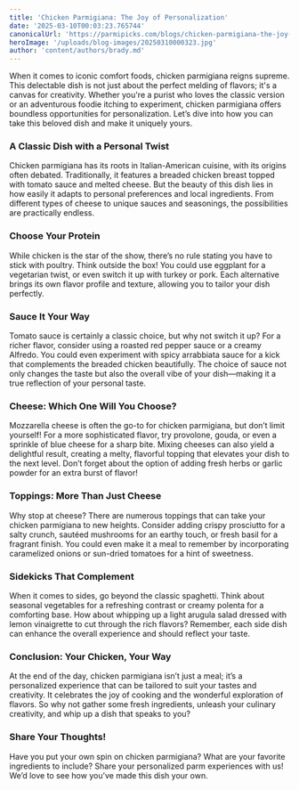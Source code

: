 ```yaml
---
title: 'Chicken Parmigiana: The Joy of Personalization'
date: '2025-03-10T00:03:23.765744'
canonicalUrl: 'https://parmipicks.com/blogs/chicken-parmigiana-the-joy-of-personalization'
heroImage: '/uploads/blog-images/20250310000323.jpg'
author: 'content/authors/brady.md'
---
```


When it comes to iconic comfort foods, chicken parmigiana reigns supreme. This delectable dish is not just about the perfect melding of flavors; it's a canvas for creativity. Whether you're a purist who loves the classic version or an adventurous foodie itching to experiment, chicken parmigiana offers boundless opportunities for personalization. Let’s dive into how you can take this beloved dish and make it uniquely yours.

### A Classic Dish with a Personal Twist

Chicken parmigiana has its roots in Italian-American cuisine, with its origins often debated. Traditionally, it features a breaded chicken breast topped with tomato sauce and melted cheese. But the beauty of this dish lies in how easily it adapts to personal preferences and local ingredients. From different types of cheese to unique sauces and seasonings, the possibilities are practically endless.

### Choose Your Protein

While chicken is the star of the show, there’s no rule stating you have to stick with poultry. Think outside the box! You could use eggplant for a vegetarian twist, or even switch it up with turkey or pork. Each alternative brings its own flavor profile and texture, allowing you to tailor your dish perfectly.

### Sauce It Your Way

Tomato sauce is certainly a classic choice, but why not switch it up? For a richer flavor, consider using a roasted red pepper sauce or a creamy Alfredo. You could even experiment with spicy arrabbiata sauce for a kick that complements the breaded chicken beautifully. The choice of sauce not only changes the taste but also the overall vibe of your dish—making it a true reflection of your personal taste.

### Cheese: Which One Will You Choose?

Mozzarella cheese is often the go-to for chicken parmigiana, but don’t limit yourself! For a more sophisticated flavor, try provolone, gouda, or even a sprinkle of blue cheese for a sharp bite. Mixing cheeses can also yield a delightful result, creating a melty, flavorful topping that elevates your dish to the next level. Don’t forget about the option of adding fresh herbs or garlic powder for an extra burst of flavor!

### Toppings: More Than Just Cheese

Why stop at cheese? There are numerous toppings that can take your chicken parmigiana to new heights. Consider adding crispy prosciutto for a salty crunch, sautéed mushrooms for an earthy touch, or fresh basil for a fragrant finish. You could even make it a meal to remember by incorporating caramelized onions or sun-dried tomatoes for a hint of sweetness.

### Sidekicks That Complement

When it comes to sides, go beyond the classic spaghetti. Think about seasonal vegetables for a refreshing contrast or creamy polenta for a comforting base. How about whipping up a light arugula salad dressed with lemon vinaigrette to cut through the rich flavors? Remember, each side dish can enhance the overall experience and should reflect your taste.

### Conclusion: Your Chicken, Your Way

At the end of the day, chicken parmigiana isn’t just a meal; it’s a personalized experience that can be tailored to suit your tastes and creativity. It celebrates the joy of cooking and the wonderful exploration of flavors. So why not gather some fresh ingredients, unleash your culinary creativity, and whip up a dish that speaks to you?

### Share Your Thoughts!

Have you put your own spin on chicken parmigiana? What are your favorite ingredients to include? Share your personalized parm experiences with us! We’d love to see how you’ve made this dish your own.
